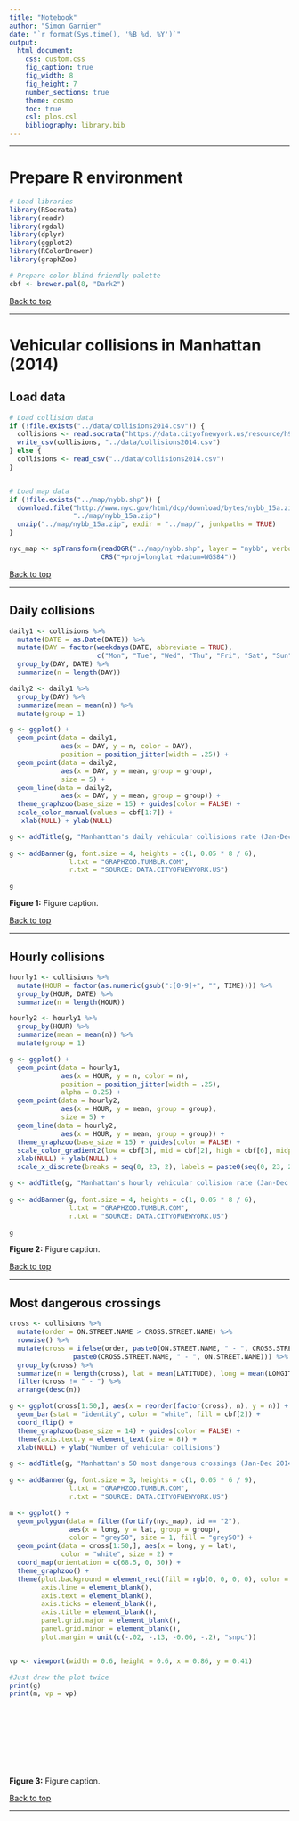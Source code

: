 ```yaml
---
title: "Notebook"
author: "Simon Garnier"
date: "`r format(Sys.time(), '%B %d, %Y')`"
output:
  html_document:
    css: custom.css
    fig_caption: true
    fig_width: 8
    fig_height: 7
    number_sections: true
    theme: cosmo
    toc: true
    csl: plos.csl
    bibliography: library.bib
---
```


--- 

# Prepare R environment

```r
# Load libraries
library(RSocrata)
library(readr)
library(rgdal)
library(dplyr)
library(ggplot2)
library(RColorBrewer)
library(graphZoo)

# Prepare color-blind friendly palette
cbf <- brewer.pal(8, "Dark2")
```

[Back to top]("#")

---

# Vehicular collisions in Manhattan (2014)

## Load data

```r
# Load collision data
if (!file.exists("../data/collisions2014.csv")) {
  collisions <- read.socrata("https://data.cityofnewyork.us/resource/h9gi-nx95.csv?borough=MANHATTAN&$where=date >= '2014-01-01' AND date <= '2014-12-31'")
  write_csv(collisions, "../data/collisions2014.csv")
} else {
  collisions <- read_csv("../data/collisions2014.csv")
}


# Load map data
if (!file.exists("../map/nybb.shp")) {
  download.file("http://www.nyc.gov/html/dcp/download/bytes/nybb_15a.zip",
                "../map/nybb_15a.zip")
  unzip("../map/nybb_15a.zip", exdir = "../map/", junkpaths = TRUE)
}

nyc_map <- spTransform(readOGR("../map/nybb.shp", layer = "nybb", verbose = FALSE), 
                       CRS("+proj=longlat +datum=WGS84"))
```

[Back to top]("#")

---

## Daily collisions
```r
daily1 <- collisions %>%
  mutate(DATE = as.Date(DATE)) %>%
  mutate(DAY = factor(weekdays(DATE, abbreviate = TRUE), 
                      c("Mon", "Tue", "Wed", "Thu", "Fri", "Sat", "Sun"))) %>%
  group_by(DAY, DATE) %>%
  summarize(n = length(DAY))

daily2 <- daily1 %>%
  group_by(DAY) %>%
  summarize(mean = mean(n)) %>%
  mutate(group = 1)

g <- ggplot() +
  geom_point(data = daily1, 
             aes(x = DAY, y = n, color = DAY),
             position = position_jitter(width = .25)) +
  geom_point(data = daily2, 
             aes(x = DAY, y = mean, group = group), 
             size = 5) + 
  geom_line(data = daily2, 
             aes(x = DAY, y = mean, group = group)) + 
  theme_graphzoo(base_size = 15) + guides(color = FALSE) +
  scale_color_manual(values = cbf[1:7]) +
   xlab(NULL) + ylab(NULL) 

g <- addTitle(g, "Manhanttan's daily vehicular collisions rate (Jan-Dec 2014)", n.lines = 2)
 
g <- addBanner(g, font.size = 4, heights = c(1, 0.05 * 8 / 6),
               l.txt = "GRAPHZOO.TUMBLR.COM", 
               r.txt = "SOURCE: DATA.CITYOFNEWYORK.US") 

g
```
<p class="caption">**Figure 1:** Figure caption.</p>

[Back to top]("#")

---

## Hourly collisions
```r
hourly1 <- collisions %>%
  mutate(HOUR = factor(as.numeric(gsub(":[0-9]+", "", TIME)))) %>%
  group_by(HOUR, DATE) %>%
  summarize(n = length(HOUR)) 

hourly2 <- hourly1 %>%
  group_by(HOUR) %>%
  summarize(mean = mean(n)) %>%
  mutate(group = 1)

g <- ggplot() +
  geom_point(data = hourly1, 
             aes(x = HOUR, y = n, color = n),
             position = position_jitter(width = .25),
             alpha = 0.25) +
  geom_point(data = hourly2, 
             aes(x = HOUR, y = mean, group = group), 
             size = 5) + 
  geom_line(data = hourly2, 
             aes(x = HOUR, y = mean, group = group)) + 
  theme_graphzoo(base_size = 15) + guides(color = FALSE) +
  scale_color_gradient2(low = cbf[3], mid = cbf[2], high = cbf[6], midpoint = 12.5) + 
  xlab(NULL) + ylab(NULL) +
  scale_x_discrete(breaks = seq(0, 23, 2), labels = paste0(seq(0, 23, 2), ":00"))

g <- addTitle(g, "Manhattan's hourly vehicular collision rate (Jan-Dec 2014)", n.lines = 2)
 
g <- addBanner(g, font.size = 4, heights = c(1, 0.05 * 8 / 6),
               l.txt = "GRAPHZOO.TUMBLR.COM", 
               r.txt = "SOURCE: DATA.CITYOFNEWYORK.US")

g
```
<p class="caption">**Figure 2:** Figure caption.</p>

[Back to top]("#")

---

## Most dangerous crossings
```r
cross <- collisions %>%
  mutate(order = ON.STREET.NAME > CROSS.STREET.NAME) %>%
  rowwise() %>%
  mutate(cross = ifelse(order, paste0(ON.STREET.NAME, " - ", CROSS.STREET.NAME),
                paste0(CROSS.STREET.NAME, " - ", ON.STREET.NAME))) %>%
  group_by(cross) %>%
  summarize(n = length(cross), lat = mean(LATITUDE), long = mean(LONGITUDE)) %>%
  filter(cross != " - ") %>%
  arrange(desc(n)) 

g <- ggplot(cross[1:50,], aes(x = reorder(factor(cross), n), y = n)) +
  geom_bar(stat = "identity", color = "white", fill = cbf[2]) + 
  coord_flip() + 
  theme_graphzoo(base_size = 14) + guides(color = FALSE) +
  theme(axis.text.y = element_text(size = 8)) +
  xlab(NULL) + ylab("Number of vehicular collisions") 

g <- addTitle(g, "Manhattan's 50 most dangerous crossings (Jan-Dec 2014)", n.lines = 1, font.size = 15)
 
g <- addBanner(g, font.size = 3, heights = c(1, 0.05 * 6 / 9),
               l.txt = "GRAPHZOO.TUMBLR.COM", 
               r.txt = "SOURCE: DATA.CITYOFNEWYORK.US")

m <- ggplot() + 
  geom_polygon(data = filter(fortify(nyc_map), id == "2"), 
               aes(x = long, y = lat, group = group), 
               color = "grey50", size = 1, fill = "grey50") +
  geom_point(data = cross[1:50,], aes(x = long, y = lat), 
             color = "white", size = 2) +
  coord_map(orientation = c(68.5, 0, 50)) + 
  theme_graphzoo() +
  theme(plot.background = element_rect(fill = rgb(0, 0, 0, 0), color = rgb(0, 0, 0, 0)),
        axis.line = element_blank(), 
        axis.text = element_blank(),
        axis.ticks = element_blank(),
        axis.title = element_blank(),
        panel.grid.major = element_blank(), 
        panel.grid.minor = element_blank(),
        plot.margin = unit(c(-.02, -.13, -0.06, -.2), "snpc")) 


vp <- viewport(width = 0.6, height = 0.6, x = 0.86, y = 0.41)

#Just draw the plot twice
print(g)
print(m, vp = vp)











```
<p class="caption">**Figure 3:** Figure caption.</p>

[Back to top]("#")

---
